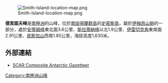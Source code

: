 {{Unreferenced|time=2017-02-21T06:56:48+00:00}}
[[Image:Smith-Island-location-map.png|thumb]]

'''德里諾夫峰'''是[[南極洲|南極洲]]的山峰，位於[[南設得蘭群島|南設得蘭群島]]的[[史密斯島|史密斯島]]，屬於[[伊梅昂山脈|伊梅昂山脈]]的一部分，處於[[安蒂姆峰|安蒂姆峰]]東北面3.6公里、[[斯拉蒂納峰|斯拉蒂納峰]]以北1.9公里、[[伊雷切克角|伊雷切克角]]東南面2.91公里、[[皮斯加山|皮斯加山]]西南1.85公里，海拔高度1,630米。

{{coord|62|57|08|S|62|29|20|W|display=title}}

==外部連結==
* [http://data.aad.gov.au/aadc/gaz/scar/ SCAR Composite Antarctic Gazetteer] {{WebCite|url=https://www.webcitation.org/5ug2CfC7m?url=http://data.aad.gov.au/aadc/gaz/scar/ |date=20101202140255 |dateformat=iso }}

{{Antarctica-geo-stub}}
[[Category:南極洲山峰|Category:南極洲山峰]]